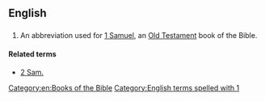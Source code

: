 ==English==

==={{abbreviation}}===
{{infl|en|abbreviation}}

# {{biblical}} An abbreviation used for [[1 Samuel]], an [[Old Testament]] book of the Bible.

====Related terms====
*[[2 Sam.]]

[[Category:en:Books of the Bible]]
[[Category:English terms spelled with 1]]